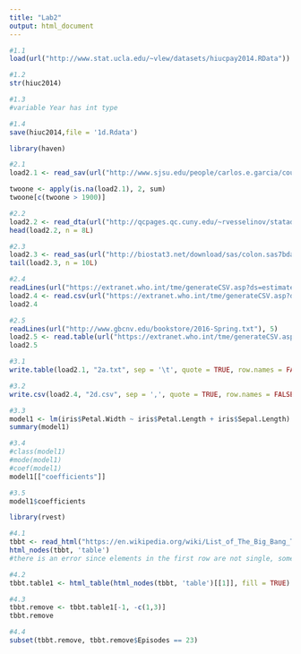 ```yaml
---
title: "Lab2"
output: html_document
---
```


```r
#1.1
load(url("http://www.stat.ucla.edu/~vlew/datasets/hiucpay2014.RData"))

#1.2
str(hiuc2014)

#1.3
#variable Year has int type
```

```r
#1.4
save(hiuc2014,file = '1d.Rdata')
```

```r
library(haven)
```

```r
#2.1
load2.1 <- read_sav(url("http://www.sjsu.edu/people/carlos.e.garcia/courses/soci104/Course-Assignments/104data_2014.sav"))

twoone <- apply(is.na(load2.1), 2, sum)
twoone[c(twoone > 1900)]
```
```r
#2.2
load2.2 <- read_dta(url("http://qcpages.qc.cuny.edu/~rvesselinov/statadata/WAGEPAN.DTA"))
head(load2.2, n = 8L)
```
```r
#2.3
load2.3 <- read_sas(url("http://biostat3.net/download/sas/colon.sas7bdat"))
tail(load2.3, n = 10L)
```
```r
#2.4
readLines(url("https://extranet.who.int/tme/generateCSV.asp?ds=estimates"), 5)
load2.4 <- read.csv(url("https://extranet.who.int/tme/generateCSV.asp?ds=estimates"), header = TRUE)
load2.4
```
```r
#2.5
readLines(url("http://www.gbcnv.edu/bookstore/2016-Spring.txt"), 5)
load2.5 <- read.table(url("https://extranet.who.int/tme/generateCSV.asp?ds=estimates"), sep = '\t')
load2.5
```

```r
#3.1
write.table(load2.1, "2a.txt", sep = '\t', quote = TRUE, row.names = FALSE)
```
```r
#3.2
write.csv(load2.4, "2d.csv", sep = ',', quote = TRUE, row.names = FALSE)
```

```r
#3.3
model1 <- lm(iris$Petal.Width ~ iris$Petal.Length + iris$Sepal.Length)
summary(model1)

#3.4
#class(model1)
#mode(model1)
#coef(model1)
model1[["coefficients"]]

#3.5
model1$coefficients
```

```r
library(rvest)
```

```r
#4.1
tbbt <- read_html("https://en.wikipedia.org/wiki/List_of_The_Big_Bang_Theory_episodes")
html_nodes(tbbt, 'table')
#there is an error since elements in the first row are not single, some boxes have more than one
```
```r
#4.2
tbbt.table1 <- html_table(html_nodes(tbbt, 'table')[[1]], fill = TRUE)
```
```r
#4.3
tbbt.remove <- tbbt.table1[-1, -c(1,3)]
tbbt.remove
```
```r
#4.4
subset(tbbt.remove, tbbt.remove$Episodes == 23)
```